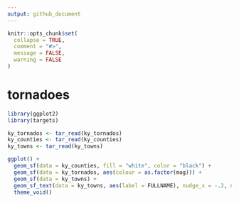 ```yaml
---
output: github_document
---
```


<!-- README.md is generated from README.Rmd. Please edit that file -->

```r
knitr::opts_chunk$set(
  collapse = TRUE,
  comment = "#>",
  message = FALSE,
  warning = FALSE
)
```

# tornadoes

<!-- badges: start -->
<!-- badges: end -->

```r
library(ggplot2)
library(targets)

ky_tornados <- tar_read(ky_tornados)
ky_counties <- tar_read(ky_counties)
ky_towns <- tar_read(ky_towns)

ggplot() +
  geom_sf(data = ky_counties, fill = "white", color = "black") +
  geom_sf(data = ky_tornados, aes(colour = as.factor(mag))) +
  geom_sf(data = ky_towns) +
  geom_sf_text(data = ky_towns, aes(label = FULLNAME), nudge_x = -.2, nudge_y = -.2) +
  theme_void()
```
